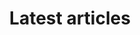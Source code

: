 ---
title: "Latest articles"
description: "Leatest articles published in the krypton blog."
blocks:
  - name: "HEADER"
    title: "Latest Articles"
---